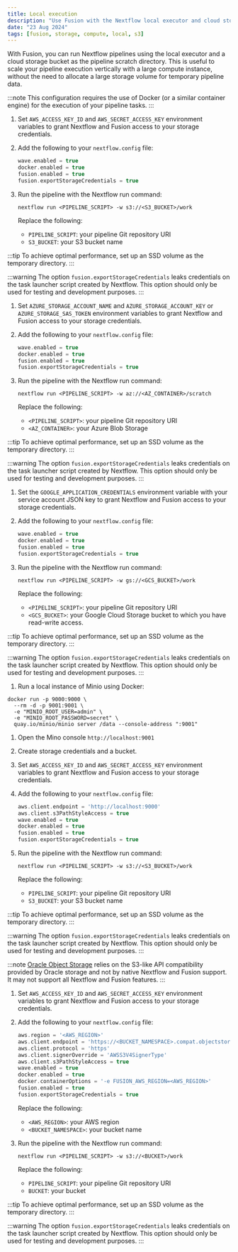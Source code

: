 ```yaml
---
title: Local execution
description: "Use Fusion with the Nextflow local executor and cloud storage"
date: "23 Aug 2024"
tags: [fusion, storage, compute, local, s3]
---
```



With Fusion, you can run Nextflow pipelines using the local executor and a cloud storage bucket as the pipeline scratch directory. This
is useful to scale your pipeline execution vertically with a large compute instance, without the need to allocate
a large storage volume for temporary pipeline data.

:::note
This configuration requires the use of Docker (or a similar container engine) for the execution of your pipeline tasks.
:::

<Tabs>
<TabItem value="AWS S3" label="AWS S3" default>

  1. Set `AWS_ACCESS_KEY_ID` and `AWS_SECRET_ACCESS_KEY` environment variables to grant Nextflow and Fusion access to your storage credentials.

  1. Add the following to your `nextflow.config` file:

      ```groovy
      wave.enabled = true
      docker.enabled = true
      fusion.enabled = true
      fusion.exportStorageCredentials = true
      ```

  1. Run the pipeline with the Nextflow run command:

      ```
      nextflow run <PIPELINE_SCRIPT> -w s3://<S3_BUCKET>/work
      ```

      Replace the following:
      - `PIPELINE_SCRIPT`: your pipeline Git repository URI
      - `S3_BUCKET`: your S3 bucket name

  :::tip
  To achieve optimal performance, set up an SSD volume as the temporary directory.
  :::

  :::warning
  The option `fusion.exportStorageCredentials` leaks credentials on the task launcher script created by Nextflow.
  This option should only be used for testing and development purposes.
  :::

</TabItem>
<TabItem value="Azure Blob Storage" label="Azure Blob Storage" default>

  1. Set `AZURE_STORAGE_ACCOUNT_NAME` and `AZURE_STORAGE_ACCOUNT_KEY` or `AZURE_STORAGE_SAS_TOKEN` environment variables to grant Nextflow and Fusion access to your storage credentials.

  1. Add the following to your `nextflow.config` file:

      ```groovy
      wave.enabled = true
      docker.enabled = true
      fusion.enabled = true
      fusion.exportStorageCredentials = true
      ```

  1. Run the pipeline with the Nextflow run command:

      ```
      nextflow run <PIPELINE_SCRIPT> -w az://<AZ_CONTAINER>/scratch
      ```

      Replace the following:
      - `<PIPELINE_SCRIPT>`: your pipeline Git repository URI
      - `<AZ_CONTAINER>`: your Azure Blob Storage

  :::tip
  To achieve optimal performance, set up an SSD volume as the temporary directory.
  :::

  :::warning
  The option `fusion.exportStorageCredentials` leaks credentials on the task launcher script created by Nextflow.
  This option should only be used for testing and development purposes.
  :::

</TabItem>
<TabItem value="Google Cloud Storage" label="Google Cloud Storage" default>

  1. Set the `GOOGLE_APPLICATION_CREDENTIALS` environment variable with your service account JSON key to grant Nextflow and Fusion access to your storage credentials.

  1. Add the following to your `nextflow.config` file:

      ```groovy
      wave.enabled = true
      docker.enabled = true
      fusion.enabled = true
      fusion.exportStorageCredentials = true
      ```

  1. Run the pipeline with the Nextflow run command:

      ```
      nextflow run <PIPELINE_SCRIPT> -w gs://<GCS_BUCKET>/work
      ```

      Replace the following:
      - `<PIPELINE_SCRIPT>`: your pipeline Git repository URI
      - `<GCS_BUCKET>`: your Google Cloud Storage bucket to which you have read-write access.


  :::tip
  To achieve optimal performance, set up an SSD volume as the temporary directory.
  :::

  :::warning
  The option `fusion.exportStorageCredentials` leaks credentials on the task launcher script created by Nextflow.
  This option should only be used for testing and development purposes.
  :::

</TabItem>
<TabItem value="Minio" label="Minio" default>

  1. Run a local instance of Minio using Docker:

  ```
  docker run -p 9000:9000 \
    --rm -d -p 9001:9001 \
    -e "MINIO_ROOT_USER=admin" \
    -e "MINIO_ROOT_PASSWORD=secret" \
    quay.io/minio/minio server /data --console-address ":9001"
  ```

  1. Open the Mino console `http://localhost:9001`

  1. Create storage credentials and a bucket.

  1. Set `AWS_ACCESS_KEY_ID` and `AWS_SECRET_ACCESS_KEY` environment variables to grant Nextflow and Fusion access to your storage credentials.

  1. Add the following to your `nextflow.config` file:

      ```groovy
      aws.client.endpoint = 'http://localhost:9000'
      aws.client.s3PathStyleAccess = true
      wave.enabled = true
      docker.enabled = true
      fusion.enabled = true
      fusion.exportStorageCredentials = true
      ```

  1. Run the pipeline with the Nextflow run command:

      ```
      nextflow run <PIPELINE_SCRIPT> -w s3://<S3_BUCKET>/work
      ```

      Replace the following:
      - `PIPELINE_SCRIPT`: your pipeline Git repository URI
      - `S3_BUCKET`: your S3 bucket name


  :::tip
  To achieve optimal performance, set up an SSD volume as the temporary directory.
  :::

  :::warning
  The option `fusion.exportStorageCredentials` leaks credentials on the task launcher script created by Nextflow.
  This option should only be used for testing and development purposes.
  :::

</TabItem>
<TabItem value="Oracle Object Storage" label="Oracle Object Storage" default>

  :::note
  [Oracle Object Storage](https://www.oracle.com/cloud/storage/object-storage/) relies on the S3-like API compatibility provided by Oracle storage and not by native Nextflow and Fusion support.
  It may not support all Nextflow and Fusion features.
  :::

  1. Set `AWS_ACCESS_KEY_ID` and `AWS_SECRET_ACCESS_KEY` environment variables to grant Nextflow and Fusion access to your storage credentials.

  1. Add the following to your `nextflow.config` file:

      ```groovy
      aws.region = '<AWS_REGION>'
      aws.client.endpoint = 'https://<BUCKET_NAMESPACE>.compat.objectstorage.<AWS_REGION>.oraclecloud.com'
      aws.client.protocol = 'https'
      aws.client.signerOverride = 'AWSS3V4SignerType'
      aws.client.s3PathStyleAccess = true
      wave.enabled = true
      docker.enabled = true
      docker.containerOptions = '-e FUSION_AWS_REGION=<AWS_REGION>'
      fusion.enabled = true
      fusion.exportStorageCredentials = true
      ```

      Replace the following:
      - `<AWS_REGION>`: your AWS region
      - `<BUCKET_NAMESPACE>`: your bucket name

  1. Run the pipeline with the Nextflow run command:

      ```
      nextflow run <PIPELINE_SCRIPT> -w s3://<BUCKET>/work
      ```

      Replace the following:
      - `PIPELINE_SCRIPT`: your pipeline Git repository URI
      - `BUCKET`: your bucket

  :::tip
  To achieve optimal performance, set up an SSD volume as the temporary directory.
  :::

  :::warning
  The option `fusion.exportStorageCredentials` leaks credentials on the task launcher script created by Nextflow.
  This option should only be used for testing and development purposes.
  :::

</TabItem>
</Tabs>